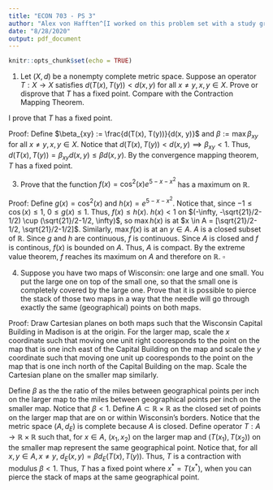 ```yaml
---
title: "ECON 703 - PS 3"
author: "Alex von Hafften^[I worked on this problem set with a study group of Michael Nattinger, Andrew Smith, Tyler Welch, and Ryan Mather. I also discussed problems with Emily Case, Sarah Bass, and Danny Edgel.]"
date: "8/28/2020"
output: pdf_document
---
```


```r
knitr::opts_chunk$set(echo = TRUE)
```

(1) Let $(X, d)$ be a nonempty complete metric space.  Suppose an operator $T: X \to X$ satisfies $d(T(x), T(y)) < d(x, y)$ for all $x \neq y, x, y \in X$.  Prove or disprove that $T$ has a fixed point.  Compare with the Contraction Mapping Theorem.

I prove that $T$ has a fixed point.

Proof: Define $\beta_{xy} := \frac{d(T(x), T(y))}{d(x, y)}$ and $\beta := \max{\beta_{xy}}$ for all $x \neq y, x, y \in X$. Notice that $d(T(x), T(y)) < d(x, y) \implies \beta_{xy} < 1$. Thus, $d(T(x), T(y)) = \beta_{xy} d(x, y) \le \beta d(x, y)$.  By the convergence mapping theorem, $T$ has a fixed point.

(3) Prove that the function $f(x) = \cos^2(x)e^{5-x-x^2}$ has a maximum on $\mathbb{R}$.

Proof: Define $g(x) = \cos^2(x)$ and $h(x) = e^{5-x-x^2}$.  Notice that, since $-1 \le \cos(x) \le 1$, $0 \le g(x) \le 1$. Thus, $f(x) \le h(x)$.  $h(x) < 1$ on $(-\infty, -\sqrt{21}/2-1/2) \cup (\sqrt{21}/2-1/2, \infty)$, so $\max h(x)$ is at $x \in A = [\sqrt{21}/2-1/2, \sqrt{21}/2-1/2]$. Similarly, $\max f(x)$ is at an $y \in A$. $A$ is a closed subset of $\mathbb{R}$. Since $g$ and $h$ are continuous, $f$ is continuous.  Since $A$ is closed and $f$ is continous, $f(x)$ is bounded on $A$. Thus, $A$ is compact.  By the extreme value theorem, $f$ reaches its maximum on $A$ and therefore on $\mathbb{R}$. $\square$

(4) Suppose you have two maps of Wisconsin: one large and one small.  You put the large one on top of the small one, so that the small one is completely covered by the large one.  Prove that it is possible to pierce the stack of those two maps in a way that the needle will go through exactly the same (geographical) points on both maps.

Proof: Draw Cartesian planes on both maps such that the Wisconsin Capital Building in Madison is at the origin.  For the larger map, scale the $x$ coordinate such that moving one unit right cooresponds to the point on the map that is one inch east of the Capital Building on the map and scale the $y$ coordinate such that moving one unit up cooresponds to the point on the map that is one inch north of the Capital Building on the map. Scale the Cartesian plane on the smaller map similarly. 

Define $\beta$ as the the ratio of the miles between geographical points per inch on the larger map to the miles between geographical points per inch on the smaller map. Notice that $\beta < 1$. Define $A \subset \mathbb{R}\times\mathbb{R}$ as the closed set of points on the larger map that are on or within Wisconsin's borders. Notice that the metric space $(A, d_E)$ is complete because $A$ is closed. Define operator $T: A \to \mathbb{R} \times \mathbb{R}$ such that, for $x \in A$, $(x_1, x_2)$ on the larger map and $(T(x_1), T(x_2))$ on the smaller map represent the same geographical point.  Notice that, for all $x, y \in A, x \neq y$, $d_E(x, y) = \beta d_E(T(x), T(y))$. Thus, $T$ is a contraction with modulus $\beta < 1$.  Thus, $T$ has a fixed point where $x^* = T(x^*)$, when you can pierce the stack of maps at the same geographical point.